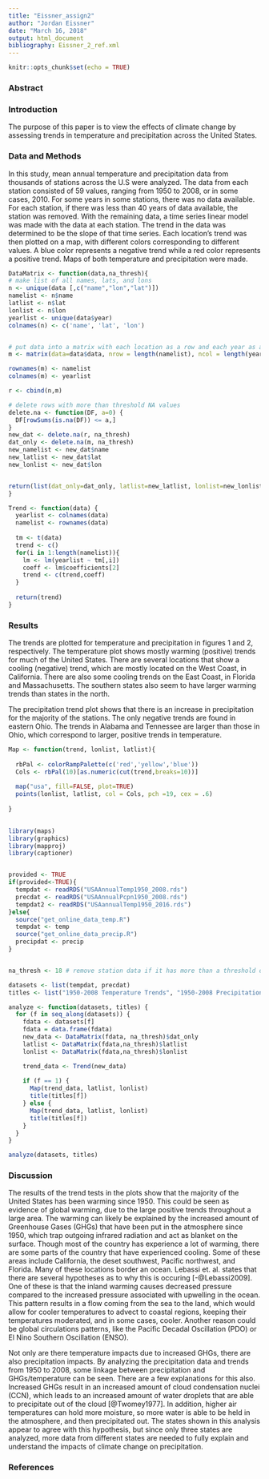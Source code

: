 ```yaml
---
title: "Eissner_assign2"
author: "Jordan Eissner"
date: "March 16, 2018"
output: html_document
bibliography: Eissner_2_ref.xml
---
```


```r
knitr::opts_chunk$set(echo = TRUE)
```



### Abstract





### Introduction
The purpose of this paper is to view the effects of climate change by assessing trends in temperature and precipitation across the United States.  


### Data and Methods

In this study, mean annual temperature and precipitation data from thousands of stations across the U.S were analyzed. The data from each station consisted of 59 values, ranging from 1950 to 2008, or in some cases, 2010. For some years in some stations, there was no data available. For each station, if there was less than 40 years of data available, the station was removed. With the remaining data, a time series linear model was made with the data at each station. The trend in the data was determined to be the slope of that time series. Each location's trend was then plotted on a map, with different colors corresponding to different values. A blue color represents a negative trend while a red color represents a positive trend. Maps of both temperature and precipitation were made. 

```r

DataMatrix <- function(data,na_thresh){
# make list of all names, lats, and lons
n <- unique(data [,c("name","lon","lat")])
namelist <- n$name
latlist <- n$lat
lonlist <- n$lon
yearlist <- unique(data$year)
colnames(n) <- c('name', 'lat', 'lon')


# put data into a matrix with each location as a row and each year as a column
m <- matrix(data=data$data, nrow = length(namelist), ncol = length(yearlist), byrow=TRUE)

rownames(m) <- namelist
colnames(m) <- yearlist

r <- cbind(n,m)

# delete rows with more than threshold NA values
delete.na <- function(DF, a=0) {
  DF[rowSums(is.na(DF)) <= a,]
}
new_dat <- delete.na(r, na_thresh)
dat_only <- delete.na(m, na_thresh)
new_namelist <- new_dat$name
new_latlist <- new_dat$lat
new_lonlist <- new_dat$lon


return(list(dat_only=dat_only, latlist=new_latlist, lonlist=new_lonlist))
}
```


```r
Trend <- function(data) {
  yearlist <- colnames(data)
  namelist <- rownames(data)
  
  tm <- t(data)
  trend <- c()
  for(i in 1:length(namelist)){
    lm <- lm(yearlist ~ tm[,i])
    coeff <- lm$coefficients[2]
    trend <- c(trend,coeff)
  }
  
  return(trend)
}

```

### Results
The trends are plotted for temperature and precipitation in figures 1 and 2, respectively. The temperature plot shows mostly warming (positive) trends for much of the United States. There are several locations that show a cooling (negative) trend, which are mostly located on the West Coast, in California. There are also some cooling trends on the East Coast, in Florida and Massachusetts. The southern states also seem to have larger warming trends than states in the north.


The precipitation trend plot shows that there is an increase in precipitation for the majority of the stations. The only negative trends are found in eastern Ohio. The trends in Alabama and Tennessee are larger than those in Ohio, which correspond to larger, positive trends in temperature. 


```r
Map <- function(trend, lonlist, latlist){
  
  rbPal <- colorRampPalette(c('red','yellow','blue'))
  Cols <- rbPal(10)[as.numeric(cut(trend,breaks=10))]
  
  map("usa", fill=FALSE, plot=TRUE)
  points(lonlist, latlist, col = Cols, pch =19, cex = .6)
  
}
 
```

```r
library(maps)
library(graphics)
library(mapproj)
library(captioner)


provided <- TRUE
if(provided<-TRUE){
  tempdat <- readRDS("USAAnnualTemp1950_2008.rds")
  precdat <- readRDS("USAAnnualPcpn1950_2008.rds")
  tempdat2 <- readRDS("USAannualTemp1950_2016.rds")
}else{
  source("get_online_data_temp.R")
  tempdat <- temp
  source("get_online_data_precip.R")
  precipdat <- precip
}


na_thresh <- 18 # remove station data if it has more than a threshold of NA values

datasets <- list(tempdat, precdat)
titles <- list("1950-2008 Temperature Trends", "1950-2008 Precipitation Trends")

analyze <- function(datasets, titles) {
  for (f in seq_along(datasets)) {
    fdata <- datasets[f]
    fdata = data.frame(fdata)
    new_data <- DataMatrix(fdata, na_thresh)$dat_only
    latlist <- DataMatrix(fdata,na_thresh)$latlist
    lonlist <- DataMatrix(fdata,na_thresh)$lonlist

    trend_data <- Trend(new_data)
    
    if (f == 1) {
      Map(trend_data, latlist, lonlist)
      title(titles[f])
    } else {
      Map(trend_data, latlist, lonlist)
      title(titles[f])
    }
  }
}

analyze(datasets, titles)

```


### Discussion

The results of the trend tests in the plots show that the majority of the United States has been warming since 1950. This could be seen as evidence of global warming, due to the large positive trends throughout a large area. The warming can likely be explained by the increased amount of Greenhouse Gases (GHGs) that have been put in the atmosphere since 1950, which trap outgoing infrared radiation and act as blanket on the surface. Though most of the country has experience a lot of warming, there are some parts of the country that have experienced cooling. Some of these areas include California, the deset southwest, Pacific northwest, and Florida. Many of these locations border an ocean. Lebassi et. al. states that there are several hypotheses as to why this is occuring [-@Lebassi2009]. One of these is that the inland warming causes decreased pressure compared to the increased pressure associated with upwelling in the ocean. This pattern results in a flow coming from the sea to the land, which would allow for cooler temperatures to advect to coastal regions, keeping their temperatures moderated, and in some cases, cooler. Another reason could be global circulations patterns, like the Pacific Decadal Oscillation (PDO) or El Nino Southern Oscillation (ENSO).

Not only are there temperature impacts due to increased GHGs, there are also precipitation impacts. By analyzing the precipitation data and trends from 1950 to 2008, some linkage between precipitation and GHGs/temperature can be seen. There are a few explanations for this also. Increased GHGs result in an increased amount of cloud condensation nuclei (CCN), which leads to an increased amount of water droplets that are able to precipitate out of the cloud [@Twomey1977]. In addition, higher air temperatures can hold more moisture, so more water is able to be held in the atmosphere, and then precipitated out. The states shown in this analysis appear to agree with this hypothesis, but since only three states are analyzed, more data from different states are needed to fully explain and understand the impacts of climate change on precipitation. 


### References 



